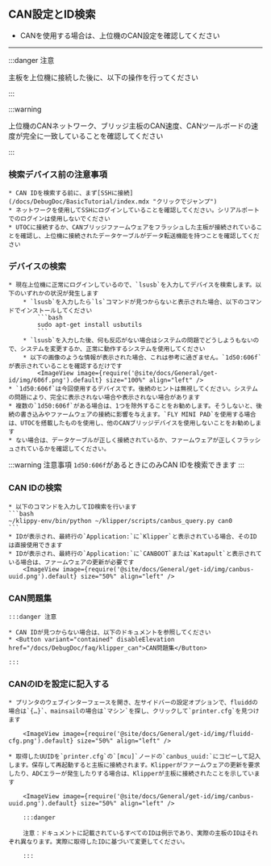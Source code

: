 ## CAN設定とID検索

* CANを使用する場合は、上位機のCAN設定を確認してください

----

:::danger 注意

主板を上位機に接続した後に、以下の操作を行ってください

:::


:::warning

上位機のCANネットワーク、ブリッジ主板のCAN速度、CANツールボードの速度が完全に一致していることを確認してください

:::

### 検索デバイス前の注意事項

    * CAN IDを検索する前に、まず[SSHに接続](/docs/DebugDoc/BasicTutorial/index.mdx "クリックでジャンプ")
    * ネットワークを使用してSSHにログインしていることを確認してください。シリアルポートでのログインは使用しないでください
    * UTOCに接続するか、CANブリッジファームウェアをフラッシュした主板が接続されていることを確認し、上位機に接続されたデータケーブルがデータ転送機能を持つことを確認してください

### デバイスの検索

    * 現在上位機に正常にログインしているので、`lsusb`を入力してデバイスを検索します。以下のいずれかの状況が発生します
        * `lsusb`を入力したら`ls`コマンドが見つからないと表示された場合、以下のコマンドでインストールしてください
            ```bash
            sudo apt-get install usbutils
            ```
        * `lsusb`を入力した後、何も反応がない場合はシステムの問題でどうしようもないので、システムを変更するか、正常に動作するシステムを使用してください
        * 以下の画像のような情報が表示された場合、これは参考に過ぎません。`1d50:606f`が表示されていることを確認するだけです
            <ImageView image={require('@site/docs/General/get-id/img/606f.png').default} size="100%" align="left" />
    * `1d50:606f`は今回使用するデバイスです。後続のヒントは無視してください。システムの問題により、完全に表示されない場合や表示されない場合があります
    * 複数の`1d50:606f`がある場合は、1つを除外することをお勧めします。そうしないと、後続の書き込みやファームウェアの接続に影響を与えます。`FLY MINI PAD`を使用する場合は、UTOCを搭載したものを使用し、他のCANブリッジデバイスを使用しないことをお勧めします
    * ない場合は、データケーブルが正しく接続されているか、ファームウェアが正しくフラッシュされているかを確認してください。

:::warning 注意事項
`1d50:606f`があるときにのみCAN IDを検索できます
:::

### CAN IDの検索

    * 以下のコマンドを入力してID検索を行います
    ```bash
    ~/klippy-env/bin/python ~/klipper/scripts/canbus_query.py can0
    ```
    * IDが表示され、最終行の`Application:`に`Klipper`と表示されている場合、そのIDは直接使用できます
    * IDが表示され、最終行の`Application:`に`CANBOOT`または`Katapult`と表示されている場合は、ファームウェアの更新が必要です
        <ImageView image={require('@site/docs/General/get-id/img/canbus-uuid.png').default} size="50%" align="left" />


### CAN問題集

    :::danger 注意

    * CAN IDが見つからない場合は、以下のドキュメントを参照してください  
    * <Button variant="contained" disableElevation href="/docs/DebugDoc/faq/klipper_can">CAN問題集</Button>

    :::

### CANのIDを設定に記入する

    * プリンタのウェブインターフェースを開き、左サイドバーの設定オプションで、fluiddの場合は`{…}`、mainsailの場合は`マシン`を探し、クリックして`printer.cfg`を見つけます

        <ImageView image={require('@site/docs/General/get-id/img/fluidd-cfg.png').default} size="50%" align="left" />

    * 取得したUUIDを`printer.cfg`の`[mcu]`ノードの`canbus_uuid:`にコピーして記入します。保存して再起動すると主板に接続されます。Klipperがファームウェアの更新を要求したり、ADCエラーが発生したりする場合は、Klipperが主板に接続されたことを示しています

        <ImageView image={require('@site/docs/General/get-id/img/canbus-uuid.png').default} size="50%" align="left" />

        :::danger

        注意：ドキュメントに記載されているすべてのIDは例示であり、実際の主板のIDはそれぞれ異なります。実際に取得したIDに基づいて変更してください。

        :::